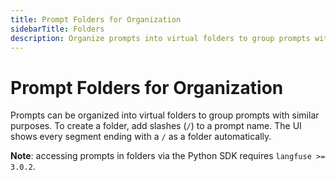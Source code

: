 ```yaml
---
title: Prompt Folders for Organization
sidebarTitle: Folders
description: Organize prompts into virtual folders to group prompts with similar purposes.
---
```


# Prompt Folders for Organization

Prompts can be organized into virtual folders to group prompts with similar purposes.
To create a folder, add slashes (`/`) to a prompt name. The UI shows every segment ending with a `/` as a folder automatically.

**Note**: accessing prompts in folders via the Python SDK requires `langfuse >= 3.0.2`.
